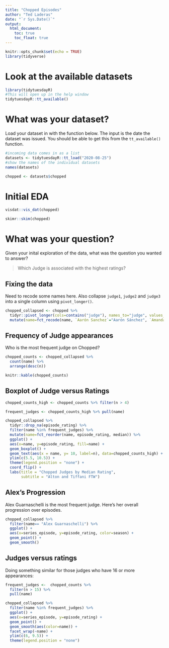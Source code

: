 ```yaml
---
title: "Chopped Episodes"
author: "Ted Laderas"
date: "`r Sys.Date()`"
output: 
  html_document:
    toc: true
    toc_float: true
---
```


```r
knitr::opts_chunk$set(echo = TRUE)
library(tidyverse)
```

# Look at the available datasets

```r
library(tidytuesdayR)
#This will open up in the help window
tidytuesdayR::tt_available()
```

# What was your dataset?

Load your dataset in with the function below. The input is the date the dataset was issued. You should be able to get this from the `tt_available()` function.

```r
#incoming data comes in as a list
datasets <- tidytuesdayR::tt_load("2020-08-25")
#show the names of the individual datasets
names(datasets)
```

```r
chopped <- datasets$chopped
```

# Initial EDA

```r
visdat::vis_dat(chopped)
```

```r
skimr::skim(chopped)
```

# What was your question?

Given your inital exploration of the data, what was the question you wanted to answer?

> Which Judge is associated with the highest ratings?

## Fixing the data

Need to recode some names here. Also collapse `judge1`, `judge2` and `judge3` into a single column using `pivot_longer()`.

```r
chopped_collapsed <- chopped %>%
  tidyr::pivot_longer(cols=contains("judge"), names_to="judge", values_to="name") %>%
  mutate(name=fct_recode(name, `Aarón Sanchez`="Aarón Sánchez", `Amanda Freitag` = "Amanda Freita")) 
```

## Frequency of Judge appearances

Who is the most frequent judge on Chopped?

```r
chopped_counts <- chopped_collapsed %>% 
  count(name) %>%
  arrange(desc(n))

knitr::kable(chopped_counts)
```

## Boxplot of Judge versus Ratings

```r
chopped_counts_high <- chopped_counts %>% filter(n > 4) 

frequent_judges <- chopped_counts_high %>% pull(name)

chopped_collapsed %>%
  tidyr::drop_na(episode_rating) %>%
  filter(name %in% frequent_judges) %>%
  mutate(name=fct_reorder(name, episode_rating, median)) %>%
  ggplot() +
  aes(x=name, y=episode_rating, fill=name) +
  geom_boxplot() + 
  geom_text(aes(x = name, y= 10, label=n), data=chopped_counts_high) +
  ylim(c(5.5, 10.5)) +
  theme(legend.position = "none") +
  coord_flip() +
  labs(title = "Chopped Judges by Median Rating", 
       subtitle = "Alton and Tiffani FTW")
```

## Alex's Progression

Alex Guarnaschelli is the most frequent judge. Here's her overall progression over episodes.

```r
chopped_collapsed %>%
  filter(name== "Alex Guarnaschelli") %>%
  ggplot() +
  aes(x=series_episode, y=episode_rating, color=season) +
  geom_point() +
  geom_smooth()
```

## Judges versus ratings

Doing something similar for those judges who have 16 or more appearances:

```r
frequent_judges <-  chopped_counts %>% 
  filter(n > 15) %>% 
  pull(name)

chopped_collapsed %>%
  filter(name %in% frequent_judges) %>%
  ggplot() +
  aes(x=series_episode, y=episode_rating) +
  geom_point() +
  geom_smooth(aes(color=name)) +
  facet_wrap(~name) +
  ylim(c(6, 9.5)) +
  theme(legend.position = "none")
```